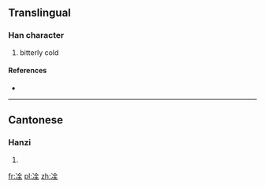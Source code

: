 ==Translingual==

===Han character===
{{Han char|rn=15|rad=冫|as=06|sn=8|four=|canj=戈一人一土 (IMOMG)}}

# bitterly cold

====References====
* {{Han ref|kx=0132.190|hdz=10297.090|uh=34CC|ud=13516}}

----

==Cantonese==

===Hanzi===
{{yue-hanzi|jyut=|y=chang1, chang1 gwai3 ting4 tong3}}

# {{defn|lang=yue|sort=冫06}}

[[fr:㓌]]
[[pl:㓌]]
[[zh:㓌]]